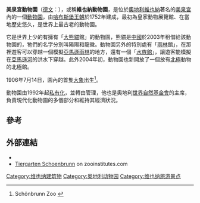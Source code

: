 {{Infobox zoo
|zoo_name=美泉宮動物園<br />Tiergarten Schönbrunn
|logo=
|logo_width=
|logo_caption=
|image= Kaiserliches_Pavillon_Schoenbrunn_August_2006.jpg
|image_caption= 美泉宮動物園
|date_opened=1752年
|date_closed=
|location=[[奧地利|奧地利]][[維也納|維也納]][[美泉宮|美泉宮]]
|area=
|coordinates=
|num_animals=
|num_species=
|members=[[歐洲動物園和水族館協會|EAZA]]、{{le|VDZ|Verband der Zoologischen Gärten}}、{{le|OZO|Austrian Zoo Organization}}
|exhibits=
|website=http://www.zoovienna.at/e/index.html
}}
'''美泉宮動物園'''（[[德文|德文]]：'''{{lang|de|Tiergarten Schönbrunn}}'''），或稱'''維也納動物園'''，是位於[[奧地利|奧地利]][[維也納|維也納]]著名的[[美泉宮|美泉宮]]內的一個[[動物園|動物園]]，由[[哈布斯堡王朝|哈布斯堡王朝]]於1752年建成，最初為皇家動物展覽館、在當地歷史悠久，是世界上最古老的動物園。

它是世界上少的有擁有「[[大熊貓|大熊貓]]館」的動物園，熊貓是[[中國|中國]]於2003年租借給該動物園的，牠們的名字分別叫陽陽和龍徽。動物園另外的特別處有「[[雨林|雨林]]館」，在那裡遊客可以穿越一個模擬[[亞馬遜雨林|亞馬遜雨林]]的地方，還有一個「[[水族館|水族館]]」，讓遊客能模擬在[[亞馬遜河|亞馬遜河]]的洪水下穿越。此外2004年初，動物園也新開放了一個放有[[北極|北極]]動物的北極館。

1906年7月14日，園內的首隻[[大象|大象]]出生<ref>Schönbrunn Zoo {{cite web |url=http://www.wien.info/article.asp?IDArticle=3101 |title=存档副本 |accessdate=2007-02-12 |deadurl=yes |archiveurl=https://archive.is/20130218160554/http://www.wien.info/article.asp?IDArticle=3101 |archivedate=2013-02-18 }}</ref>。

動物園由1992年起[[私有化|私有化]]，並轉由{{link-de|赫爾穆特·佩奇拉納|Helmut Pechlaner}}管理，他也是奧地利[[世界自然基金會|世界自然基金會]]的主席，負責現代化動物園的多個部分和維持其經濟狀況。

==參考==
<references/>

==外部連結==
{{Commons}}
* {{Official website|www.zoovienna.at/en/}} 
*[http://zooinstitutes.com/zooinstitutes/tiergarten-schoenbrunn-55.html Tiergarten Schoenbrunn] {{Wayback|url=http://zooinstitutes.com/zooinstitutes/tiergarten-schoenbrunn-55.html |date=20210119123749 }} on zooinstitutes.com

[[Category:维也纳建筑物|Category:维也纳建筑物]]
[[Category:奥地利动物园|Category:奥地利动物园]]
[[Category:维也纳旅游景点|Category:维也纳旅游景点]]